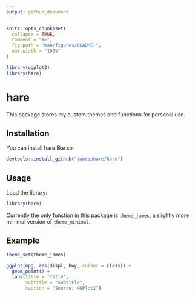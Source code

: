 ```yaml
---
output: github_document
---
```


<!-- README.md is generated from README.Rmd. Please edit that file -->

```r
knitr::opts_chunk$set(
  collapse = TRUE,
  comment = "#>",
  fig.path = "man/figures/README-",
  out.width = "100%"
)

library(ggplot2)
library(hare)
```

# hare

<!-- badges: start -->
<!-- badges: end -->

This package stores my custom themes and functions for personal use.

## Installation

You can install hare like so:

``` r
devtools::install_github("jamesphare/hare")
```

## Usage

Load the library:

``` r
library(hare)
```

Currently the only function in this package is `theme_james`, a slightly more minimal version of `theme_minimal`.

## Example

```r
theme_set(theme_james)

ggplot(mpg, aes(displ, hwy, colour = class)) +
  geom_point() +
  labs(title = "Title",
       subtitle = "Subtitle",
       caption = "Source: GGPlot2")
```


